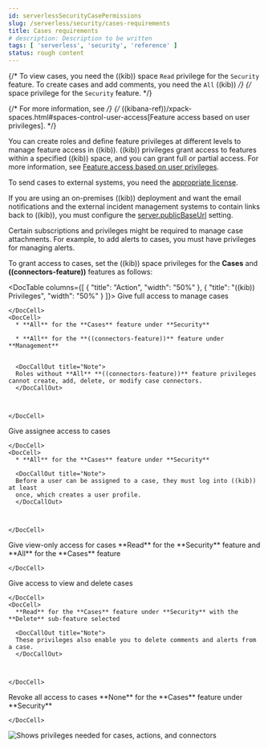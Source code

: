 ```yaml
---
id: serverlessSecurityCasePermissions
slug: /serverless/security/cases-requirements
title: Cases requirements
# description: Description to be written
tags: [ 'serverless', 'security', 'reference' ]
status: rough content
---
```



<RoughContent />

<div id="case-permissions"></div>

{/* To view cases, you need the ((kib)) space `Read` privilege for the `Security` feature. To create cases and add comments, you need the `All` ((kib)) */}
{/* space privilege for the `Security` feature. */}

{/* For more information, see */}
{/* ((kibana-ref))/xpack-spaces.html#spaces-control-user-access[Feature access based on user privileges]. */}

You can create roles and define feature privileges at different levels to manage feature access in ((kib)). ((kib)) privileges grant access to features within a specified ((kib)) space, and you can grant full or partial access. For more information, see
[Feature access based on user privileges](((kibana-ref))/xpack-spaces.html#spaces-control-user-access).

<DocCallOut title="Note">

To send cases to external systems, you need the [appropriate license](((subscriptions))).

If you are using an on-premises ((kib)) deployment and want the email
notifications and the external incident management systems to contain links back
to ((kib)), you must configure the 
[server.publicBaseUrl](((kibana-ref))/settings.html#server-publicBaseUrl) setting.

</DocCallOut>

<DocCallOut title="Important" color="warning">
Certain subscriptions and privileges might be required to manage case attachments. For example, to add alerts to cases, you must have privileges for <DocLink id="serverlessSecurityDetectionsPermissionsSection" section="enable-and-access-detections">managing alerts</DocLink>. 
</DocCallOut>

To grant access to cases, set the ((kib)) space privileges for the **Cases** and **((connectors-feature))** features as follows:

<DocTable columns={[
  {
    "title": "Action",
    "width": "50%"
  },
  {
    "title": "((kib)) Privileges",
    "width": "50%"
  }
]}>
  <DocRow>
    <DocCell>
      Give full access to manage cases
      
    </DocCell>
    <DocCell>
      * **All** for the **Cases** feature under **Security**

      * **All** for the **((connectors-feature))** feature under **Management**

      
      <DocCallOut title="Note">
      Roles without **All** **((connectors-feature))** feature privileges cannot create, add, delete, or modify case connectors.
      </DocCallOut>
      
      
      
    </DocCell>
  </DocRow>
  <DocRow>
    <DocCell>
      Give assignee access to cases
      
    </DocCell>
    <DocCell>
      * **All** for the **Cases** feature under **Security**
      
      <DocCallOut title="Note">
      Before a user can be assigned to a case, they must log into ((kib)) at least
      once, which creates a user profile.
      </DocCallOut>
      
      
      
    </DocCell>
  </DocRow>
  <DocRow>
    <DocCell>Give view-only access for cases</DocCell>
    <DocCell>
      **Read** for the **Security** feature and **All** for the **Cases** feature
      
      
    </DocCell>
  </DocRow>
  <DocRow>
    <DocCell>
      Give access to view and delete cases
      
    </DocCell>
    <DocCell>
      **Read** for the **Cases** feature under **Security** with the **Delete** sub-feature selected
      
      <DocCallOut title="Note">
      These privileges also enable you to delete comments and alerts from a case.
      </DocCallOut>
      
      
      
    </DocCell>
  </DocRow>
  <DocRow>
    <DocCell>Revoke all access to cases</DocCell>
    <DocCell>
      **None** for the **Cases** feature under **Security**
      
      
    </DocCell>
  </DocRow>
</DocTable>

![Shows privileges needed for cases, actions, and connectors](../images/case-permissions/-cases-case-feature-privs.png)
